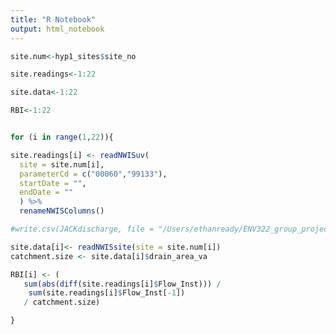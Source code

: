 ```yaml
---
title: "R Notebook"
output: html_notebook
---
```



```r

site.num<-hyp1_sites$site_no

site.readings<-1:22

site.data<-1:22

RBI<-1:22


for (i in range(1,22)){

site.readings[i] <- readNWISuv( 
  site = site.num[i], 
  parameterCd = c("00060","99133"),
  startDate = "", 
  endDate = ""
  ) %>% 
  renameNWISColumns()

#write.csv(JACKdischarge, file = "/Users/ethanready/ENV322_group_project/JACKdischarge.csv")

site.data[i]<- readNWISsite(site = site.num[i])
catchment.size <- site.data[i]$drain_area_va

RBI[i] <- (
   sum(abs(diff(site.readings[i]$Flow_Inst))) / 
    sum(site.readings[i]$Flow_Inst[-1])
   / catchment.size)

}
```

